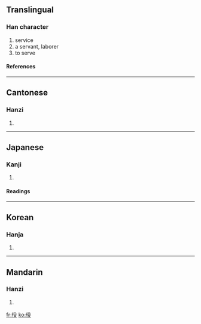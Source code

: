 ==Translingual==
===Han character===
{{Han char|rn=60|rad=彳|as=04|sn=7|four=2724<sub>7</sub>|canj=竹人竹弓水 (HOHNE)}}
# service
# a servant, laborer
# to serve
====References====
{{Han ref|kx=0365.180|dkj=10057|dj=0685.120|hdz=20814.230|uh=5F79|ud=24441|bh=A7D0|bd=42960}}
----
==Cantonese==
===Hanzi===
{{yue-hanzi|jyut=|y=yik6}}
# {{defn|Cantonese}}
----
==Japanese==
===Kanji===
{{ja-kanji|grade=3|rs=彳04}}
# {{defn|Japanese}} 
====Readings====
{{ja-readings|on=[[やく]] (yaku), [[えき]] (eki)|kun=[[つとめ]] (tsutome), [[えだち]] (edachi)}}
----
==Korean==
===Hanja===
{{ko-hanja|hangeul=역|eumhun=|rv=yeok|mr=yŏk|y=yek}}
# {{defn|Korean}}
----
==Mandarin==
===Hanzi===
{{cmn-hanzi|pin=[[yì]] (yi4)|wg=i<sup>4</sup>}}
# {{defn|Mandarin}}

[[fr:役]]
[[ko:役]]